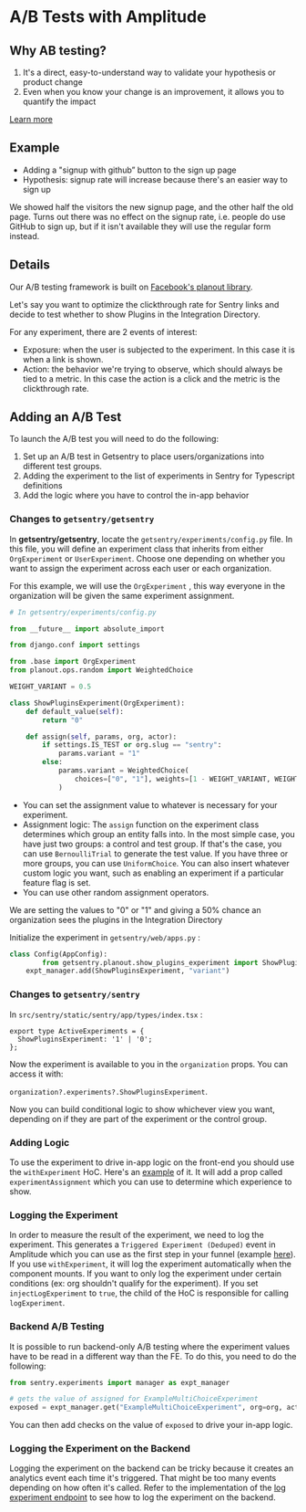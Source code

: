 # A/B Tests with Amplitude

## Why AB testing?

1. It's a direct, easy-to-understand way to validate your hypothesis or product change
2. Even when you know your change is an improvement, it allows you to quantify the impact

[Learn more](https://www.optimizely.com/optimization-glossary/ab-testing/)

## Example

- Adding a "signup with github” button to the sign up page
- Hypothesis: signup rate will increase because there's an easier way to sign up

We showed half the visitors the new signup page, and the other half the old page. Turns out there was no effect on the signup rate, i.e. people do use GitHub to sign up, but if it isn't available they will use the regular form instead.

## Details

Our A/B testing framework is built on [Facebook's planout library](https://github.com/facebookarchive/planout).

Let's say you want to optimize the clickthrough rate for Sentry links and decide to test whether to show Plugins in the Integration Directory.

For any experiment, there are 2 events of interest:

- Exposure: when the user is subjected to the experiment. In this case it is when a link is shown.
- Action: the behavior we're trying to observe, which should always be tied to a metric. In this case the action is a click and the metric is the clickthrough rate.

## Adding an A/B Test

To launch the A/B test you will need to do the following:

1. Set up an A/B test in Getsentry to place users/organizations into different test groups.
2. Adding the experiment to the list of experiments in Sentry for Typescript definitions
3. Add the logic where you have to control the in-app behavior

### Changes to `getsentry/getsentry`

In **getsentry/getsentry**, locate the  `getsentry/experiments/config.py` file. In this file, you will define an experiment class that inherits from either `OrgExperiment` or `UserExperiment`. Choose one depending on whether you want to assign the experiment across each user or each organization.

For this example, we will use the `OrgExperiment` , this way everyone in the organization will be given the same experiment assignment.

```python
# In getsentry/experiments/config.py

from __future__ import absolute_import

from django.conf import settings

from .base import OrgExperiment
from planout.ops.random import WeightedChoice

WEIGHT_VARIANT = 0.5

class ShowPluginsExperiment(OrgExperiment):
    def default_value(self):
        return "0"

    def assign(self, params, org, actor):
        if settings.IS_TEST or org.slug == "sentry":
            params.variant = "1"
        else:
            params.variant = WeightedChoice(
                choices=["0", "1"], weights=[1 - WEIGHT_VARIANT, WEIGHT_VARIANT], unit=org.id
            )
```


- You can set the assignment value to whatever is necessary for your experiment.
- Assignment logic: The `assign` function on the experiment class determines which group an entity falls into. In the most simple case, you have just two groups: a control and test group. If that's the case, you can use `BernoulliTrial` to generate the test value. If you have three or more groups, you can use `UniformChoice`. You can also insert whatever custom logic you want, such as enabling an experiment if a particular feature flag is set.
- You can use other random assignment operators.

We are setting the values to "0" or "1" and giving a 50% chance an organization sees the plugins in the Integration Directory

Initialize the experiment in `getsentry/web/apps.py` :

```python
class Config(AppConfig):
		from getsentry.planout.show_plugins_experiment import ShowPluginsExperiment
    expt_manager.add(ShowPluginsExperiment, "variant")
```

### Changes to **`getsentry/sentry`**

In `src/sentry/static/sentry/app/types/index.tsx` :

```tsx
export type ActiveExperiments = {
  ShowPluginsExperiment: '1' | '0';
};
```

Now the experiment is available to you in the `organization` props. You can access it with:

`organization?.experiments?.ShowPluginsExperiment`.

Now you can build conditional logic to show whichever view you want, depending on if they are part of the experiment or the control group.

### Adding Logic

To use the experiment to drive in-app logic on the front-end you should use the `withExperiment` HoC. Here's an [example](https://github.com/getsentry/sentry/blob/76acba78e8bbd730873bb46e04f7930bb748d371/src/sentry/static/sentry/app/views/organizationIntegrations/integrationListDirectory.tsx#L491-L495) of it. It will add a prop called `experimentAssignment` which you can use to determine which experience to show.

### Logging the Experiment

In order to measure the result of the experiment, we need to log the experiment. This generates a `Triggered Experiment (Deduped)` event in Amplitude which you can use as the first step in your funnel (example [here](https://analytics.amplitude.com/sentry/chart/u5gt3z8)). If you use `withExperiment`, it will log the experiment automatically when the component mounts. If you want to only log the experiment under certain conditions (ex: org shouldn't qualify for the experiment). If you set `injectLogExperiment` to `true`, the child of the HoC is responsible for calling `logExperiment`.

### Backend A/B Testing

It is possible to run backend-only A/B testing where the experiment values have to be read in a different way than the FE. To do this, you need to do the following:

```python
from sentry.experiments import manager as expt_manager

# gets the value of assigned for ExampleMultiChoiceExperiment
exposed = expt_manager.get("ExampleMultiChoiceExperiment", org=org, actor=user)
```

You can then add checks on the value of `exposed` to drive your in-app logic.

### Logging the Experiment on the Backend

Logging the experiment on the backend can be tricky because it creates an analytics event each time it's triggered. That might be too many events depending on how often it's called. Refer to the implementation of the [log experiment endpoint](https://github.com/getsentry/getsentry/blob/master/getsentry/web/experiment.py) to see how to log the experiment on the backend.